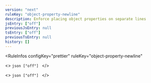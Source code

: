 ```yaml
---
version: "next"
ruleKey: "object-property-newline"
description: Enforce placing object properties on separate lines
jsEntry: ["off"]
previousJsEntry: null
tsEntry: ["off"]
previousTsEntry: null
history: []
---
```


<RuleInfos 
  configKey="prettier" 
  ruleKey="object-property-newline" 
>
  <>
    ```json
    ["off"]
    ```
  </>

  <>
    ```json
    ["off"]
    ```
  </>
</RuleInfos>
